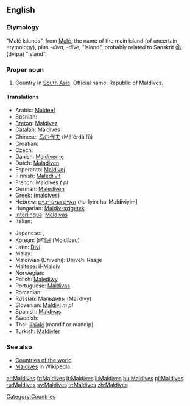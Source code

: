 ==English==

===Etymology===
"Malé Islands", from [[Malé]], the name of the main island (of uncertain etymology), plus ''-diva, -dive'', "island", probably related to Sanskrit [[द्वीप]] (dvīpa) "island".

===Proper noun===
{{en-proper noun}} {{p}}

# Country in [[South Asia]]. Official name: Republic of Maldives.

====Translations====
{{top}}
* Arabic: [[Maldeef]]
* Bosnian: {{t-|bs|Maldivi|m|p}}
* [[Breton]]: [[Maldivez]]
* [[Catalan]]: Maldives
* Chinese: [[马尔代夫]] (Mǎ'ěrdàifū)
* Croatian: {{t-|hr|Maldivi|m|p}}
* Czech: {{t-|cs|Maledivy|p}}
* Danish: [[Maldiverne]]
* Dutch: [[Maladiven]]
* Esperanto: [[Maldivoj]]
* Finnish: [[Malediivit]]
* French: Maldives ''f pl''
* German: [[Malediven]]
* Greek: {{t|el|Μαλδίβες|f|p|sc=Grek}} (maldíves)
* Hebrew: [[האיים המלדיביים]] (ha-Iyim ha-Maldiviyim]
* Hungarian: [[Maldív-szigetek]]
* [[Interlingua]]: [[Maldivas]]
* Italian: {{t-|it|Maldive}}
{{mid}}
* Japanese: {{t+|ja|モルディブ|tr=Morudibu|sc=Jpan}}, {{t-|ja|モルジブ|tr=morujibu|sc=Jpan}}
* Korean: [[몰디브]] (Moldibeu)
* Latin: [[Divi]]
* Malay: {{t-|ms|Maldives|xs=Malay}}
* Maldivian (Dhivehi): Dhivehi Raajje
* Maltese: il-[[Maldiv]]
* Norwegian: {{t-|no|Maldivene}}
* Polish: [[Malediwy]]
* Portuguese: [[Maldivas]]
* Romanian: {{t-|ro|Maldive|f|p}}
* Russian: [[Мальдивы]] (Mal’divy)
* Slovenian: [[Maldivi]] ''m pl''
* Spanish: [[Maldivas]]
* Swedish: {{t+|sv|Maldiverna}}
* Thai: [[มัลดีฟส์]] (mandif or mandip)
* Turkish: [[Maldivler]]
{{bottom}}

===See also===
*[[Appendix:Countries of the world|Countries of the world]]
*[[w:Maldives|Maldives]] in Wikipedia.

[[Category:Countries]]

[[ar:Maldives]]
[[fr:Maldives]]
[[lt:Maldives]]
[[li:Maldives]]
[[hu:Maldives]]
[[pl:Maldives]]
[[ru:Maldives]]
[[sv:Maldives]]
[[tr:Maldives]]
[[zh:Maldives]]